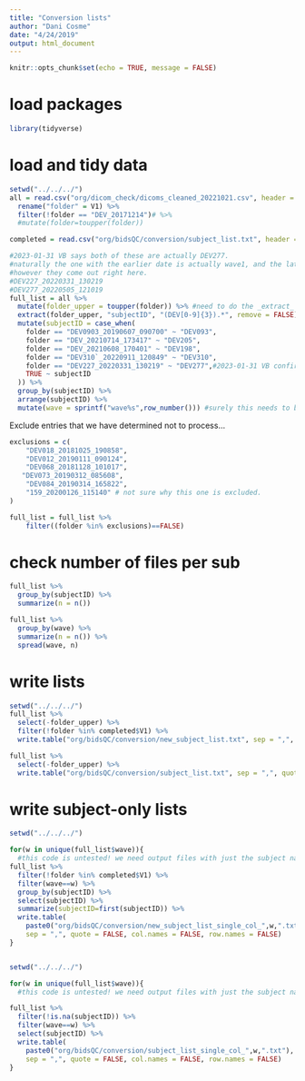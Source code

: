 ```yaml
---
title: "Conversion lists"
author: "Dani Cosme"
date: "4/24/2019"
output: html_document
---
```


```r
knitr::opts_chunk$set(echo = TRUE, message = FALSE)
```

# load packages
```r
library(tidyverse)
```

# load and tidy data
```r
setwd("../../../")
all = read.csv("org/dicom_check/dicoms_cleaned_20221021.csv", header = FALSE) %>%
  rename("folder" = V1) %>%
  filter(!folder == "DEV_20171214")# %>%
  #mutate(folder=toupper(folder))

completed = read.csv("org/bidsQC/conversion/subject_list.txt", header = FALSE)

#2023-01-31 VB says both of these are actually DEV277. 
#naturally the one with the earlier date is actually wave1, and the later one is wave2 (and needs to be corrected as such)
#however they come out right here.
#DEV227_20220331_130219
#DEV277_20220505_121019
full_list = all %>%
  mutate(folder_upper = toupper(folder)) %>% #need to do the _extract_ case-invariant, but still retain the case-sensitive folder names
  extract(folder_upper, "subjectID", "(DEV[0-9]{3}).*", remove = FALSE) %>%
  mutate(subjectID = case_when(
    folder == "DEV0903_20190607_090700" ~ "DEV093",
    folder == "DEV_20210714_173417" ~ "DEV205",
    folder == "DEV_20210608_170401" ~ "DEV198",
    folder == "DEV310`_20220911_120849" ~ "DEV310",
    folder == "DEV227_20220331_130219" ~ "DEV277",#2023-01-31 VB confirms this is 
    TRUE ~ subjectID
  )) %>%
  group_by(subjectID) %>%
  arrange(subjectID) %>%
  mutate(wave = sprintf("wave%s",row_number())) #surely this needs to be arranged in a certain way
```

Exclude entries that we have determined not to process...
```r
exclusions = c(
    "DEV018_20181025_190858",
    "DEV012_20190111_090124",
    "DEV068_20181128_101017",
   "DEV073_20190312_085608",
    "DEV084_20190314_165822",
    "159_20200126_115140" # not sure why this one is excluded.
)

full_list = full_list %>%
    filter((folder %in% exclusions)==FALSE)

```

# check number of files per sub
```r
full_list %>%
  group_by(subjectID) %>%
  summarize(n = n())

full_list %>%
  group_by(wave) %>%
  summarize(n = n()) %>%
  spread(wave, n)
```

# write lists
```r
setwd("../../../")
full_list %>%
  select(-folder_upper) %>%
  filter(!folder %in% completed$V1) %>%
  write.table("org/bidsQC/conversion/new_subject_list.txt", sep = ",", quote = FALSE, col.names = FALSE, row.names = FALSE)

full_list %>%
  select(-folder_upper) %>%
  write.table("org/bidsQC/conversion/subject_list.txt", sep = ",", quote = FALSE, col.names = FALSE, row.names = FALSE)
```
# write subject-only lists

```r

setwd("../../../")

for(w in unique(full_list$wave)){
  #this code is untested! we need output files with just the subject names in them. this is what these do.
full_list %>%
  filter(!folder %in% completed$V1) %>%
  filter(wave==w) %>%
  group_by(subjectID) %>%
  select(subjectID) %>%
  summarize(subjectID=first(subjectID)) %>%
  write.table(
    paste0("org/bidsQC/conversion/new_subject_list_single_col_",w,".txt"),
    sep = ",", quote = FALSE, col.names = FALSE, row.names = FALSE)
}



```


```r

setwd("../../../")

for(w in unique(full_list$wave)){
  #this code is untested! we need output files with just the subject names in them. this is what these do.

full_list %>%
  filter(!is.na(subjectID)) %>%
  filter(wave==w) %>%
  select(subjectID) %>%
  write.table(
    paste0("org/bidsQC/conversion/subject_list_single_col_",w,".txt"),
    sep = ",", quote = FALSE, col.names = FALSE, row.names = FALSE)
}

```